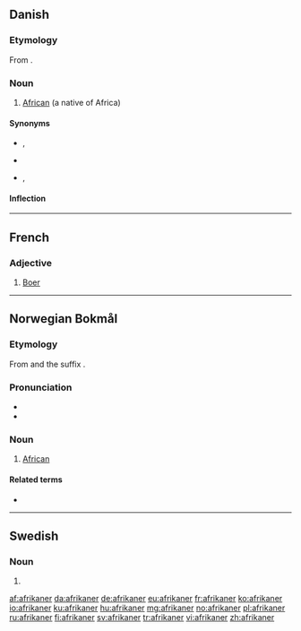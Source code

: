 {{also|Afrikaner|afrikáner}}
==Danish==
{{wikipedia|lang=da}}

===Etymology===
From {{etyl|la|da}} {{m|la|africanus||African}}.

===Noun===
{{da-noun|en|e}}

# [[African]] (a native of Africa)

====Synonyms====
* {{sense|dark-skinned, derogatory}} {{l|da|nigger}}, {{l|da|abekat}}
* {{sense|dark-skinned, now offensive}} {{l|da|neger}}
* {{sense|dark-skinned, neutral}} {{l|da|sort}}, {{l|da|farvet}}

====Inflection====
{{da-noun-infl|en|e|afrikanerne||||afrikanernes}}

----

==French==

===Adjective===
{{fr-adj|mf}}

# [[Boer]]

----

==Norwegian Bokmål==

===Etymology===
From {{m|nb|Afrika}} and the suffix {{m|nb|-aner}}.

===Pronunciation===
* {{IPA|/afriˈkɑːnər/|lang=nb}}
* {{audio|FR-afrikaner.ogg|Audio|lang=fr}}

===Noun===
{{nb-noun-m2}}

# [[African]]

====Related terms====
* {{l|nb|afrikansk}}

----

==Swedish==

===Noun===
{{head|sv|noun form}}

# {{sv-noun-form-indef-pl|afrikan}}

[[af:afrikaner]]
[[da:afrikaner]]
[[de:afrikaner]]
[[eu:afrikaner]]
[[fr:afrikaner]]
[[ko:afrikaner]]
[[io:afrikaner]]
[[ku:afrikaner]]
[[hu:afrikaner]]
[[mg:afrikaner]]
[[no:afrikaner]]
[[pl:afrikaner]]
[[ru:afrikaner]]
[[fi:afrikaner]]
[[sv:afrikaner]]
[[tr:afrikaner]]
[[vi:afrikaner]]
[[zh:afrikaner]]
